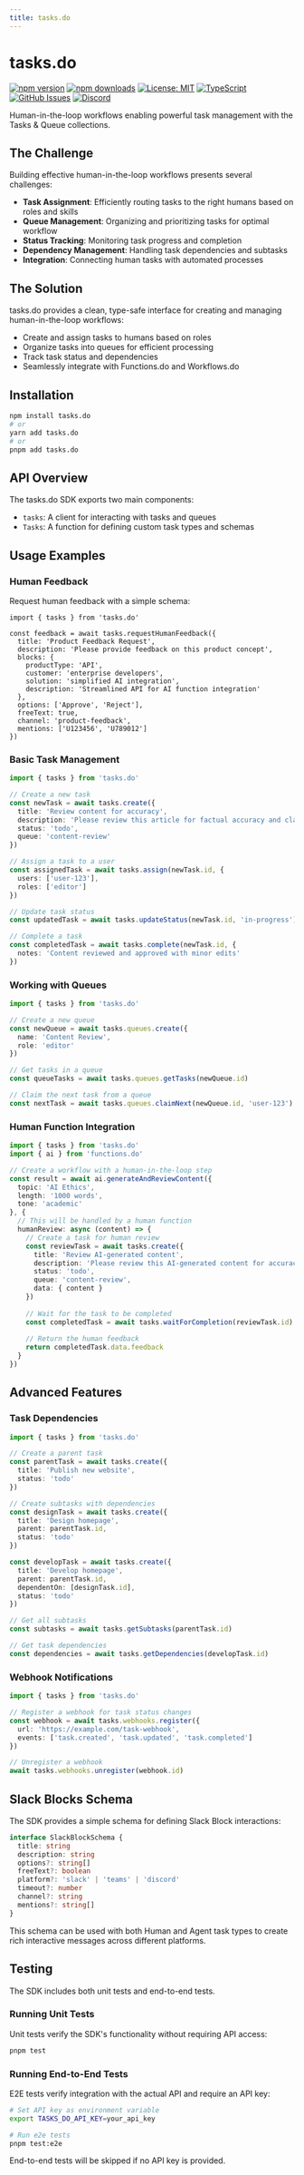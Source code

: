 ```yaml
---
title: tasks.do
---
```


# tasks.do

[![npm version](https://img.shields.io/npm/v/tasks.do.svg)](https://www.npmjs.com/package/tasks.do)
[![npm downloads](https://img.shields.io/npm/dm/tasks.do.svg)](https://www.npmjs.com/package/tasks.do)
[![License: MIT](https://img.shields.io/badge/License-MIT-blue.svg)](https://opensource.org/licenses/MIT)
[![TypeScript](https://img.shields.io/badge/TypeScript-4.9.5-blue.svg)](https://www.typescriptlang.org/)
[![GitHub Issues](https://img.shields.io/github/issues/drivly/ai.svg)](https://github.com/drivly/ai/issues)
[![Discord](https://img.shields.io/badge/Discord-Join%20Chat-7289da?logo=discord&logoColor=white)](https://discord.gg/tafnNeUQdm)

Human-in-the-loop workflows enabling powerful task management with the Tasks & Queue collections.

## The Challenge

Building effective human-in-the-loop workflows presents several challenges:

- **Task Assignment**: Efficiently routing tasks to the right humans based on roles and skills
- **Queue Management**: Organizing and prioritizing tasks for optimal workflow
- **Status Tracking**: Monitoring task progress and completion
- **Dependency Management**: Handling task dependencies and subtasks
- **Integration**: Connecting human tasks with automated processes

## The Solution

tasks.do provides a clean, type-safe interface for creating and managing human-in-the-loop workflows:

- Create and assign tasks to humans based on roles
- Organize tasks into queues for efficient processing
- Track task status and dependencies
- Seamlessly integrate with Functions.do and Workflows.do

## Installation

```bash
npm install tasks.do
# or
yarn add tasks.do
# or
pnpm add tasks.do
```

## API Overview

The tasks.do SDK exports two main components:

- `tasks`: A client for interacting with tasks and queues
- `Tasks`: A function for defining custom task types and schemas

## Usage Examples

### Human Feedback

Request human feedback with a simple schema:

```text
import { tasks } from 'tasks.do'

const feedback = await tasks.requestHumanFeedback({
  title: 'Product Feedback Request',
  description: 'Please provide feedback on this product concept',
  blocks: {
    productType: 'API',
    customer: 'enterprise developers',
    solution: 'simplified AI integration',
    description: 'Streamlined API for AI function integration'
  },
  options: ['Approve', 'Reject'],
  freeText: true,
  channel: 'product-feedback',
  mentions: ['U123456', 'U789012']
})
```

### Basic Task Management

```typescript
import { tasks } from 'tasks.do'

// Create a new task
const newTask = await tasks.create({
  title: 'Review content for accuracy',
  description: 'Please review this article for factual accuracy and clarity',
  status: 'todo',
  queue: 'content-review'
})

// Assign a task to a user
const assignedTask = await tasks.assign(newTask.id, {
  users: ['user-123'],
  roles: ['editor']
})

// Update task status
const updatedTask = await tasks.updateStatus(newTask.id, 'in-progress')

// Complete a task
const completedTask = await tasks.complete(newTask.id, {
  notes: 'Content reviewed and approved with minor edits'
})
```

### Working with Queues

```typescript
import { tasks } from 'tasks.do'

// Create a new queue
const newQueue = await tasks.queues.create({
  name: 'Content Review',
  role: 'editor'
})

// Get tasks in a queue
const queueTasks = await tasks.queues.getTasks(newQueue.id)

// Claim the next task from a queue
const nextTask = await tasks.queues.claimNext(newQueue.id, 'user-123')
```

### Human Function Integration

```typescript
import { tasks } from 'tasks.do'
import { ai } from 'functions.do'

// Create a workflow with a human-in-the-loop step
const result = await ai.generateAndReviewContent({
  topic: 'AI Ethics',
  length: '1000 words',
  tone: 'academic'
}, {
  // This will be handled by a human function
  humanReview: async (content) => {
    // Create a task for human review
    const reviewTask = await tasks.create({
      title: 'Review AI-generated content',
      description: 'Please review this AI-generated content for accuracy and quality',
      status: 'todo',
      queue: 'content-review',
      data: { content }
    })
    
    // Wait for the task to be completed
    const completedTask = await tasks.waitForCompletion(reviewTask.id)
    
    // Return the human feedback
    return completedTask.data.feedback
  }
})
```

## Advanced Features

### Task Dependencies

```typescript
import { tasks } from 'tasks.do'

// Create a parent task
const parentTask = await tasks.create({
  title: 'Publish new website',
  status: 'todo'
})

// Create subtasks with dependencies
const designTask = await tasks.create({
  title: 'Design homepage',
  parent: parentTask.id,
  status: 'todo'
})

const developTask = await tasks.create({
  title: 'Develop homepage',
  parent: parentTask.id,
  dependentOn: [designTask.id],
  status: 'todo'
})

// Get all subtasks
const subtasks = await tasks.getSubtasks(parentTask.id)

// Get task dependencies
const dependencies = await tasks.getDependencies(developTask.id)
```

### Webhook Notifications

```typescript
import { tasks } from 'tasks.do'

// Register a webhook for task status changes
const webhook = await tasks.webhooks.register({
  url: 'https://example.com/task-webhook',
  events: ['task.created', 'task.updated', 'task.completed']
})

// Unregister a webhook
await tasks.webhooks.unregister(webhook.id)
```

## Slack Blocks Schema

The SDK provides a simple schema for defining Slack Block interactions:

```typescript
interface SlackBlockSchema {
  title: string
  description: string
  options?: string[]
  freeText?: boolean
  platform?: 'slack' | 'teams' | 'discord'
  timeout?: number
  channel?: string
  mentions?: string[]
}
```

This schema can be used with both Human and Agent task types to create rich interactive messages across different platforms.

## Testing

The SDK includes both unit tests and end-to-end tests.

### Running Unit Tests

Unit tests verify the SDK's functionality without requiring API access:

```bash
pnpm test
```

### Running End-to-End Tests

E2E tests verify integration with the actual API and require an API key:

```bash
# Set API key as environment variable
export TASKS_DO_API_KEY=your_api_key

# Run e2e tests
pnpm test:e2e
```

End-to-end tests will be skipped if no API key is provided.
